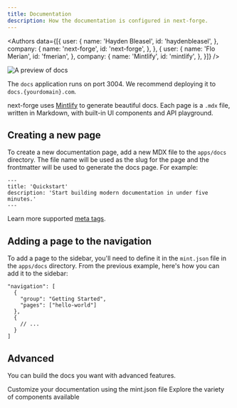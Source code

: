 ```yaml
---
title: Documentation
description: How the documentation is configured in next-forge.
---
```


<Authors data={[{
  user: {
    name: 'Hayden Bleasel',
    id: 'haydenbleasel',
  },
  company: {
    name: 'next-forge',
    id: 'next-forge',
  },
}, {
  user: {
    name: 'Flo Merian',
    id: 'fmerian',
  },
  company: {
    name: 'Mintlify',
    id: 'mintlify',
  },
}]} />

<Frame>
  <img src="/images/docs.png" alt="A preview of docs" />
</Frame>

<Tip>The `docs` application runs on port 3004. We recommend deploying it to `docs.{yourdomain}.com`.</Tip>

next-forge uses [Mintlify](https://mintlify.com) to generate beautiful docs. Each page is a `.mdx` file, written in Markdown, with built-in UI components and API playground.

## Creating a new page

To create a new documentation page, add a new MDX file to the `apps/docs` directory. The file name will be used as the slug for the page and the frontmatter will be used to generate the docs page. For example:

```mdx apps/docs/hello-world.mdx
---
title: 'Quickstart'
description: 'Start building modern documentation in under five minutes.'
---
```

Learn more supported [meta tags](https://mintlify.com/docs/page).

## Adding a page to the navigation

To add a page to the sidebar, you'll need to define it in the `mint.json` file in the `apps/docs` directory. From the previous example, here's how you can add it to the sidebar:

```mdx mint.json {2-5}
"navigation": [
  {
    "group": "Getting Started",
    "pages": ["hello-world"]
  },
  {
    // ...
  }
]
```

## Advanced

You can build the docs you want with advanced features.

<Card title="Global Settings" icon="wrench" href="https://mintlify.com/docs/settings/global" horizontal>
  Customize your documentation using the mint.json file
</Card>

<Card title="Components" icon="shapes" href="https://mintlify.com/docs/content/components" horizontal>
  Explore the variety of components available
</Card>
